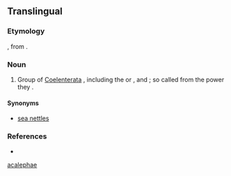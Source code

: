 {{also|acalephae}}
==Translingual==
===Etymology===
{{etyl|NL.|mul}}, from {{etyl|grc|mul}} {{term|sc=polytonic|ἀκαλήφη||tr=akalēphē|stinging nettle|lang=grc}}.

===Noun===
{{head|mul|proper noun}}

# {{obsolete|lang=mul}} Group of [[Coelenterata]] {{a|obsolete}}, including the {{l|en|medusae}} or {{l|en|jellyfishes}}, and {{l|en|hydroids}}; so called from the {{l|en|stinging}} power they {{l|en|possess}}.

====Synonyms====
* [http://en.wikipedia.org/wiki/Sea_nettle sea nettles]

===References===
* {{R:OneLook|acalephae}}
[[Category:English irregular plurals ending in "-ae"|acalephae]]